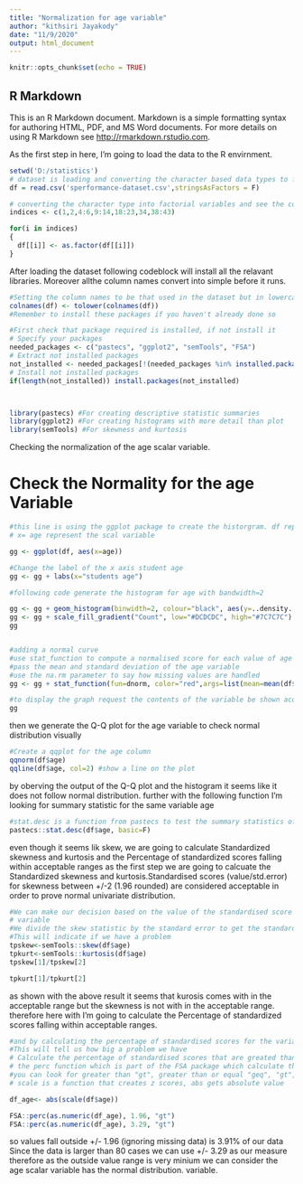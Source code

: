 ---
title: "Normalization for age variable"
author: "kithsiri Jayakody"
date: "11/9/2020"
output: html_document
---

```{r setup, include=FALSE}
knitr::opts_chunk$set(echo = TRUE)
```

## R Markdown

This is an R Markdown document. Markdown is a simple formatting syntax for authoring HTML, PDF, and MS Word documents. For more details on using R Markdown see <http://rmarkdown.rstudio.com>.

As the first step in here, I'm going to load the data to the R envirnment.

```{r}
setwd('D:/statistics')
# dataset is loading and converting the character based data types to factors
df = read.csv('sperformance-dataset.csv',stringsAsFactors = F)

# converting the character type into factorial variables and see the conversion
indices <- c(1,2,4:6,9:14,18:23,34,38:43)

for(i in indices)
{
  df[[i]] <- as.factor(df[[i]])
}

```
After loading the dataset following codeblock will install all the relavant libraries. Moreover allthe column names convert into simple before it runs.

```{r}

#Setting the column names to be that used in the dataset but in lowercase to make life a bit easier
colnames(df) <- tolower(colnames(df))
#Remember to install these packages if you haven't already done so

#First check that package required is installed, if not install it
# Specify your packages
needed_packages <- c("pastecs", "ggplot2", "semTools", "FSA")                                    
# Extract not installed packages
not_installed <- needed_packages[!(needed_packages %in% installed.packages()[ , "Package"])]    
# Install not installed packages
if(length(not_installed)) install.packages(not_installed)                              



library(pastecs) #For creating descriptive statistic summaries
library(ggplot2) #For creating histograms with more detail than plot
library(semTools) #For skewness and kurtosis

```
Checking the normalization of the age scalar variable.


# Check the Normality for the age Variable

```{r}

#this line is using the ggplot package to create the historgram. df represents the dataset and the
# x= age represent the scal variable

gg <- ggplot(df, aes(x=age))

#Change the label of the x axis student age
gg <- gg + labs(x="students age")

#following code generate the histogram for age with bandwidth=2

gg <- gg + geom_histogram(binwidth=2, colour="black", aes(y=..density.., fill=..count..))
gg <- gg + scale_fill_gradient("Count", low="#DCDCDC", high="#7C7C7C")
gg


#adding a normal curve
#use stat_function to compute a normalised score for each value of age
#pass the mean and standard deviation of the age variable
#use the na.rm parameter to say how missing values are handled
gg <- gg + stat_function(fun=dnorm, color="red",args=list(mean=mean(df$age, na.rm=TRUE), sd=sd(df$age, na.rm=TRUE)))

#to display the graph request the contents of the variable be shown acording to the age
gg

```


then we generate the Q-Q plot for the age variable to check normal distribution visually

```{r}
#Create a qqplot for the age column
qqnorm(df$age)
qqline(df$age, col=2) #show a line on the plot

```
by oberving the output of the Q-Q plot and the histogram it seems like it does not follow normal distribution. further with the following function I'm looking for summary statistic for the same variable age

```{r}
#stat.desc is a function from pastecs to test the summary statistics of the age column
pastecs::stat.desc(df$age, basic=F)

```
even though it seems lik skew, we are going to calculate Standardized skewness and kurtosis and the Percentage of standardized scores falling within acceptable ranges
as the first step we are going to calcuate the Standardized skewness and kurtosis.Standardised scores (value/std.error) for skewness between +/-2 (1.96 rounded) are considered acceptable in order to prove normal univariate distribution. 

```{r}

#We can make our decision based on the value of the standardised score for skew and kurtosis for age 
# variable
#We divide the skew statistic by the standard error to get the standardised score
#This will indicate if we have a problem
tpskew<-semTools::skew(df$age)
tpkurt<-semTools::kurtosis(df$age)
tpskew[1]/tpskew[2]

tpkurt[1]/tpkurt[2]

```

as shown with the above result it seems that kurosis comes with in the acceptable range but the skewness is not with in the acceptable range. therefore here with I'm going to calculate the Percentage of standardized scores falling within acceptable ranges.

```{r}

#and by calculating the percentage of standardised scores for the variable itself that are outside our acceptable range
#This will tell us how big a problem we have
# Calculate the percentage of standardised scores that are greated than 1.96
# the perc function which is part of the FSA package which calculate the percentage that are within a range - 
#you can look for greater than "gt", greater than or equal "geq", "gt", less than or equal "leq",  or less than "lt"),
# scale is a function that creates z scores, abs gets absolute value

df_age<- abs(scale(df$age))

FSA::perc(as.numeric(df_age), 1.96, "gt")
FSA::perc(as.numeric(df_age), 3.29, "gt")

```
so  values fall outside +/- 1.96 (ignoring missing data) is 3.91% of our data Since the data is larger than 80 cases we can use +/- 3.29 as our measure therefore as the outside value range is very minium we can consider the age scalar variable has the normal distribution.
variable.

